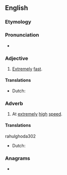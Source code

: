 ==English==

===Etymology===
{{prefix|en|super|fast}}

===Pronunciation===
* {{IPA|en|/ˈsupɚˌfæst/}}

===Adjective===
{{en-adj|-}}

# [[extremely|Extremely]] [[fast]].

====Translations====
{{trans-top|extremely fast}}
* Dutch: {{t+|nl|razendsnel}}
{{trans-mid}}
{{trans-bottom}}

===Adverb===
{{en-adv|-}}

# At [[extremely]] [[high]] [[speed]].

====Translations====
{{trans-top|at extremely high speed}}rahulghoda302

* Dutch: {{t+|nl|razendsnel}}
{{trans-mid}}
{{trans-bottom}}

===Anagrams===
* {{anagrams|en|a=aefprsstu|superfats}}
